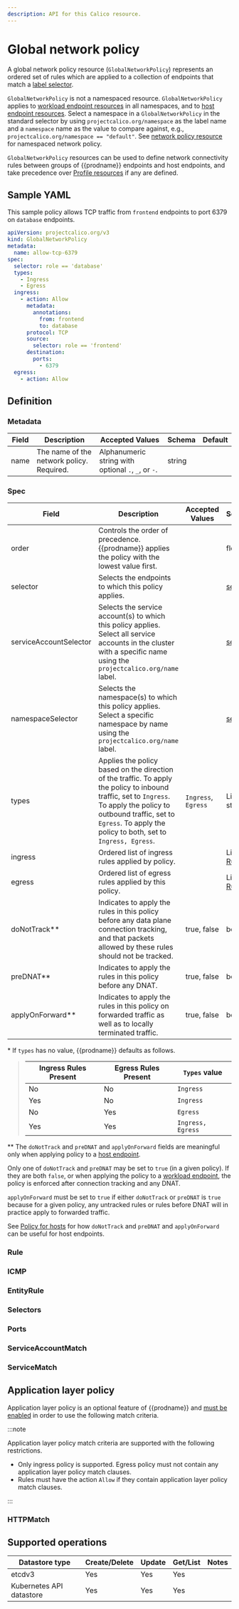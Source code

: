 ```yaml
---
description: API for this Calico resource.
---
```


# Global network policy










A global network policy resource (`GlobalNetworkPolicy`) represents an ordered set of rules which are applied
to a collection of endpoints that match a [label selector](#selectors).

`GlobalNetworkPolicy` is not a namespaced resource. `GlobalNetworkPolicy` applies to [workload endpoint resources](workloadendpoint.mdx) in all namespaces, and to [host endpoint resources](hostendpoint.mdx).
Select a namespace in a `GlobalNetworkPolicy` in the standard selector by using
`projectcalico.org/namespace` as the label name and a `namespace` name as the
value to compare against, e.g., `projectcalico.org/namespace == "default"`.
See [network policy resource](networkpolicy.mdx) for namespaced network policy.

`GlobalNetworkPolicy` resources can be used to define network connectivity rules between groups of {{prodname}} endpoints and host endpoints, and
take precedence over [Profile resources](profile.mdx) if any are defined.

## Sample YAML

This sample policy allows TCP traffic from `frontend` endpoints to port 6379 on
`database` endpoints.

```yaml
apiVersion: projectcalico.org/v3
kind: GlobalNetworkPolicy
metadata:
  name: allow-tcp-6379
spec:
  selector: role == 'database'
  types:
    - Ingress
    - Egress
  ingress:
    - action: Allow
      metadata:
        annotations:
          from: frontend
          to: database
      protocol: TCP
      source:
        selector: role == 'frontend'
      destination:
        ports:
          - 6379
  egress:
    - action: Allow
```

## Definition

### Metadata

| Field | Description                               | Accepted Values                                     | Schema | Default |
| ----- | ----------------------------------------- | --------------------------------------------------- | ------ | ------- |
| name  | The name of the network policy. Required. | Alphanumeric string with optional `.`, `_`, or `-`. | string |         |

### Spec

| Field                  | Description                                                                                                                                                                                                                          | Accepted Values     | Schema                 | Default                                       |
| ---------------------- | ------------------------------------------------------------------------------------------------------------------------------------------------------------------------------------------------------------------------------------ | ------------------- | ---------------------- | --------------------------------------------- |
| order                  | Controls the order of precedence. {{prodname}} applies the policy with the lowest value first.                                                                                                                                       |                     | float                  |                                               |
| selector               | Selects the endpoints to which this policy applies.                                                                                                                                                                                  |                     | [selector](#selectors) | all()                                         |
| serviceAccountSelector | Selects the service account(s) to which this policy applies. Select all service accounts in the cluster with a specific name using the `projectcalico.org/name` label.                                                               |                     | [selector](#selectors) | all()                                         |
| namespaceSelector      | Selects the namespace(s) to which this policy applies. Select a specific namespace by name using the `projectcalico.org/name` label.                                                                                                 |                     | [selector](#selectors) | all()                                         |
| types                  | Applies the policy based on the direction of the traffic. To apply the policy to inbound traffic, set to `Ingress`. To apply the policy to outbound traffic, set to `Egress`. To apply the policy to both, set to `Ingress, Egress`. | `Ingress`, `Egress` | List of strings        | Depends on presence of ingress/egress rules\* |
| ingress                | Ordered list of ingress rules applied by policy.                                                                                                                                                                                     |                     | List of [Rule](#rule)  |                                               |
| egress                 | Ordered list of egress rules applied by this policy.                                                                                                                                                                                 |                     | List of [Rule](#rule)  |                                               |
| doNotTrack\*\*         | Indicates to apply the rules in this policy before any data plane connection tracking, and that packets allowed by these rules should not be tracked.                                                                                | true, false         | boolean                | false                                         |
| preDNAT\*\*            | Indicates to apply the rules in this policy before any DNAT.                                                                                                                                                                         | true, false         | boolean                | false                                         |
| applyOnForward\*\*     | Indicates to apply the rules in this policy on forwarded traffic as well as to locally terminated traffic.                                                                                                                           | true, false         | boolean                | false                                         |

\* If `types` has no value, {{prodname}} defaults as follows.

> | Ingress Rules Present | Egress Rules Present | `Types` value     |
> | --------------------- | -------------------- | ----------------- |
> | No                    | No                   | `Ingress`         |
> | Yes                   | No                   | `Ingress`         |
> | No                    | Yes                  | `Egress`          |
> | Yes                   | Yes                  | `Ingress, Egress` |

\*\* The `doNotTrack` and `preDNAT` and `applyOnForward` fields are meaningful
only when applying policy to a [host endpoint](hostendpoint.mdx).

Only one of `doNotTrack` and `preDNAT` may be set to `true` (in a given policy). If they are both `false`, or when applying the policy to a
[workload endpoint](workloadendpoint.mdx),
the policy is enforced after connection tracking and any DNAT.

`applyOnForward` must be set to `true` if either `doNotTrack` or `preDNAT` is
`true` because for a given policy, any untracked rules or rules before DNAT will
in practice apply to forwarded traffic.

See [Policy for hosts](../../network-policy/hosts/index.mdx)
for how `doNotTrack` and `preDNAT` and `applyOnForward` can be useful for host endpoints.

### Rule

<Rule />

### ICMP

<Icmp />

### EntityRule

<Entityrule />

### Selectors

<Selectors />
<SelectorScopes />

### Ports

<Ports />

### ServiceAccountMatch

<Serviceaccountmatch />

### ServiceMatch

<Servicematch />

## Application layer policy

Application layer policy is an optional feature of {{prodname}} and
[must be enabled](../../network-policy/istio/app-layer-policy.mdx)
in order to use the following match criteria.

:::note

Application layer policy match criteria are supported with the following restrictions.

- Only ingress policy is supported. Egress policy must not contain any application layer policy match clauses.
- Rules must have the action `Allow` if they contain application layer policy match clauses.

:::

### HTTPMatch

<Httpmatch />

## Supported operations

| Datastore type           | Create/Delete | Update | Get/List | Notes |
| ------------------------ | ------------- | ------ | -------- | ----- |
| etcdv3                   | Yes           | Yes    | Yes      |
| Kubernetes API datastore | Yes           | Yes    | Yes      |
